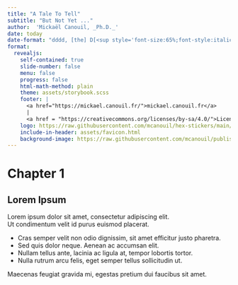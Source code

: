 ```yaml
---
title: "A Tale To Tell"
subtitle: "But Not Yet ..."
author:  'Mickaël Canouil, _Ph.D._'
date: today
date-format: "dddd, [the] D[<sup style='font-size:65%;font-style:italic;'>th</sup>] [of] MMMM, YYYY"
format:
  revealjs:
    self-contained: true
    slide-number: false
    menu: false
    progress: false
    html-math-method: plain
    theme: assets/storybook.scss
    footer: |
      <a href="https://mickael.canouil.fr/">mickael.canouil.fr</a>
      |
      <a href = "https://creativecommons.org/licenses/by-sa/4.0/">License: CC-BY-SA-4.0</a>
    logo: https://raw.githubusercontent.com/mcanouil/hex-stickers/main/SVG/mcsb.svg
    include-in-header: assets/favicon.html
    background-image: https://raw.githubusercontent.com/mcanouil/publishing-templates/main/quarto-revealjs/storybook/assets/cover.jpg
---
```


# Chapter 1 {background-image="assets/background.jpg"}

## Lorem Ipsum {background-image="assets/background.jpg"}

Lorem ipsum dolor sit amet, consectetur adipiscing elit.  
Ut condimentum velit id purus euismod placerat. 

- Cras semper velit non odio dignissim, sit amet efficitur justo pharetra. 
- Sed quis dolor neque. Aenean ac accumsan elit. 
- Nullam tellus ante, lacinia ac ligula at, tempor lobortis tortor. 
- Nulla rutrum arcu felis, eget semper tellus sollicitudin ut. 

::: aside
Maecenas feugiat gravida mi, egestas pretium dui faucibus sit amet.
:::
